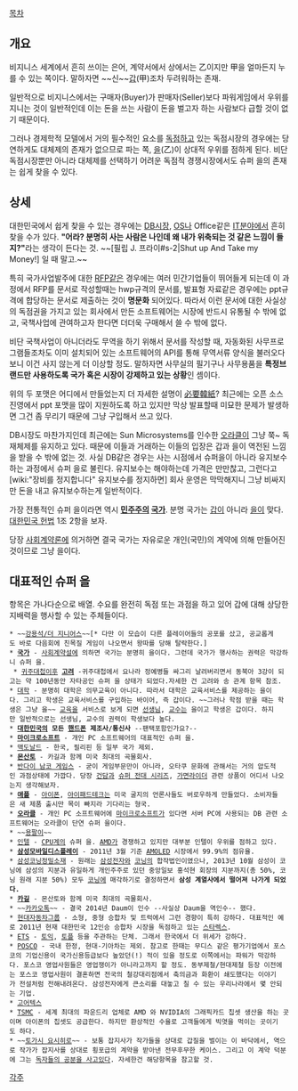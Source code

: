 [[목차]]

== 개요 ==

{{{+1 Super 乙 }}}

비지니스 세계에서 흔히 쓰이는 은어, 계약서에서 상에서는 乙이지만 甲을 얼마든지 누를 수 있는 쪽이다. 말하자면 ~~신~~[[갑]](甲)조차 두려워하는 존재.

일반적으로 비지니스에서는 구매자(Buyer)가 판매자(Seller)보다 파워게임에서 우위를 지니는 것이 일반적인데 이는 돈을 쓰는 사람이 돈을 벌고자 하는 사람보다 급할 것이 없기 때문이다.

그러나 경제학적 모델에서 거의 필수적인 요소를 [[독점]]하고 있는 독점시장의 경우에는 당연하게도 대체제의 존재가 없으므로 파는 쪽, [[을]](乙)이 상대적 우위를 점하게 된다. 비단 독점시장뿐만 아니라 대체제를 선택하기 어려운 독점적 경쟁시장에서도 슈퍼 을의 존재는 쉽게 찾을 수 있다.

== 상세 ==

대한민국에서 쉽게 찾을 수 있는 경우에는 [[DB]]시장, [[OS]]나 Office같은 [[IT]]분야에서 흔히 찾을 수가 있다. '''"어라? 분명히 사는 사람은 나인데 왜 내가 위축되는 것 같은 느낌이 들지?"'''라는 생각이 든다는 것. ~~[필립 J. 프라이#s-2|Shut up And Take my Money!] 일 때 말고.~~

특히 국가사업발주에 대한 [[RFP]]같은 경우에는 여러 민간기업들이 뛰어들게 되는데 이 과정에서 RFP를 문서로 작성할때는 hwp규격의 문서를, 발표형 자료같은 경우에는 ppt규격에 합당하는 문서로 제출하는 것이 '''명문화''' 되어있다. 따라서 이런 문서에 대한 사실상의 독점권을 가지고 있는 회사에서 만든 소프트웨어는 시장에 반드시 유통될 수 밖에 없고, 국책사업에 관여하고자 한다면 더더욱 구매해서 쓸 수 밖에 없다.

비단 국책사업이 아니더라도 무역을 하기 위해서 문서를 작성할 때, 자동화된 사무프로그램들조차도 이미 설치되어 있는 소프트웨어의 API를 통해 무역서류 양식을 불러오다보니 이건 사지 않는게 더 이상할 정도. 말하자면 사무실의 필기구나 사무용품을 '''특정브랜드만 사용하도록 국가 혹은 시장이 강제하고 있는 상황'''인 셈이다.

위의 두 포맷은 어디에서 만들었는지 더 자세한 설명이 [[必要韓紙]]? 최근에는 오픈 소스진영에서 ppt 포맷을 많이 지원하도록 하고 있지만 막상 발표할때 미묘한 문제가 발생하면 그건 좀 무리기 때문에 그냥 구입해서 쓰고 있다.

DB시장도 마찬가지인데 최근에는 Sun Microsystems를 인수한 [[오라클]]이 그냥 쭉~ 독재체제를 유지하고 있다. 때문에 이들과 거래하는 이들의 입장은 갑과 을이 역전된 느낌을 받을 수 밖에 없는 것. 사실 DB같은 경우는 사는 시점에서 슈퍼을이 아니라 유지보수하는 과정에서 슈퍼 을로 불린다. 유지보수는 해야하는데 가격은 만만찮고, 그런다고 [wiki:"장비를 정지합니다" 유지보수를 정지하면] 회사 운영은 막막해지니 그냥 비싸지만 돈을 내고 유지보수하는게 일반적이다.

가장 전통적인 슈퍼 을이라면 역시 '''[[민주주의]] [[국가]]'''. 분명 국가는 [[갑]]이 아니라 [[을]]이 맞다.[[대한민국 헌법]] 1조 2항을 보자. 

당장 [[사회계약론]]에 의거하면 결국 국가는 자유로운 개인(국민)의 계약에 의해 만들어진 것이므로 그냥 을이다.


== 대표적인 슈퍼 을 ==

항목은 가나다순으로 배열. 수요를 완전히 독점 또는 과점을 하고 있어 갑에 대해 상당한 지배력을 행사할 수 있는 주체들이다.

 * ~~[[강용석/더 지니어스]]~~[* 다만 이 모습이 다른 플레이어들의 공포를 샀고, 공교롭게도 바로 다음회에 친목질 게임이 나오면서 왕따를 당해 탈락한다.]
 * '''[[국가]]''' - [[사회계약설]]에 의하면 국가는 분명히 을이다. 그런데 국가가 행사하는 권력은 막강하니 슈퍼 을.
  * [[귀주대첩]]이후 '''[[고려]]''' -귀주대첩에서 요나라 정예병들 싸그리 날려버리면서 동북아 3강이 되고는 약 100년동안 자타공인 슈퍼 을 상태가 되었다.자세한 건 고려와 송 관계 항목 참조.
 * [[대학]] - 분명히 대학은 의무교육이 아니다. 따라서 대학은 교육서비스를 제공하는 을이다. 그리고 학생은 교육서비스를 구입하는 바이어, 즉 갑이다. ~~그러나 학점 받을 때는 학생은 그냥 을~~ [[교육]]을 서비스로 보게 되면 [[선생님]], [[교수]]는 을이고 학생은 갑이다. 하지만 일반적으로는 선생님, 교수의 권력이 학생보다 높다.
 * '''[[대한민국]]의 모든 [[핸드폰]] 제조사/통신사''' --팬택포함인가요?--
 * '''[[마이크로소프트]]''' - 개인 PC 소프트웨어의 대표적인 슈퍼 을.
 * [[맥도날드]] - 한국, 필리핀 등 일부 국가 제외.
 * '''[[몬산토]]''' - 카길과 함께 미국 최대의 곡물회사.
 * [[반다이 남코 게임스]] - 굳이 게임부문만이 아니라, 오타쿠 문화에 관해서는 거의 압도적인 과점상태에 가깝다. 당장 [[건담]]과 [[슈퍼 전대 시리즈]], [[가면라이더]] 관련 상품이 어디서 나오는지 생각해보자.
 * '''[[애플(기업)|애플]]''' - [[아이폰]], [[아이패드]]테크는 미국 굴지의 언론사들도 버로우하게 만들었다. 소비자들은 새 제품 출시만 목이 빠지라 기다리는 형국.
 * '''[[오라클]]''' - 개인 PC 소프트웨어에 [[마이크로소프트]]가 있다면 서버 PC에 사용되는 DB 관련 소프트웨어는 오라클이 단연 슈퍼 을이다.
 * ~~[[용팔이]]~~
 * [[인텔]] - [[CPU]]계의 슈퍼 을. [[AMD]]가 경쟁하고 있지만 대부분 인텔이 우위를 점하고 있다.
 * '''[[삼성모바일디스플레이]]''' - 2011년 3월 기준 [[AMOLED]] 시장에서 99.9%의 점유율.
 * [[삼성코닝정밀소재]] - 원래는 [[삼성전자]]와 [[코닝]]의 합작법인이였으나, 2013년 10월 삼성이 코닝에 삼성의 지분과 유일하게 개인주주로 있던 중앙일보 홍석현 회장의 지분까지(총 50%, 코닝 원래 지분 50%) 모두 [[코닝]]에 매각하기로 결정하면서 '''삼성 계열사에서 떨어져 나가게 되었다.'''
 * '''[[카길]]''' - 몬산토와 함께 미국 최대의 곡물회사.
 * ~~[[카카오톡]]~~ - 결국 2014년 Daum이 인수 --사실상 Daum을 역인수-- 했다.
 * [[현대자동차그룹]] - 소형, 중형 승합차 및 트럭에서 그런 경향이 특히 강하다. 대표적인 예로 2011년 현재 대한민국 12인승 승합차 시장을 독점하고 있는 [[스타렉스]].
 * [[ETS]] - [[토익]], [[토플]] 등을 주관하는 단체. 그래서 한국에서 더 위세가 강하다.
 * [[POSCO]] - 국내 한정, 현대-기아차는 제외. 참고로 한때는 무디스 같은 평가기업에서 포스코의 기업신용이 국가신용등급보다 높았던(!) 적이 있을 정도로 이쪽에서는 파워가 막강하다. 포스코 영업사원들은 영업쟁이가 아니라고까지 할 정도. 동부제철/현대제철 등장 이전에는 포스코 영업사원이 결혼하면 전국의 철강대리점에서 축의금과 화환이 쇄도했다는 이야기가 전설처럼 전해내려온다. 삼성전자에게 큰소리를 대놓고 칠 수 있는 우리나라에서 몇 안되는 기업.
 * [[고어텍스]]
 * [[TSMC]] - 세계 최대의 파운드리 업체로 AMD 와 NVIDIA의 그래픽카드 칩셋 생산을 하는 곳이며 아이폰의 칩셋도 공급한다. 하지만 환상적인 수율로 고객들에게 빅엿을 먹이는 곳이기도 하다.
 * ~~[[토가시 요시히로]]~~ - 보통 잡지사가 작가들을 상대로 갑질을 벌이는 이 바닥에서, 역으로 작가가 잡지사를 상대로 횡포급의 계약을 받아낸 전무후무한 케이스. 그리고 이 계약 덕분에 그는 [[휴재|독자들의 공분을 사고있다]]. 자세한건 해당항목을 참고할 것.

[[각주]]
